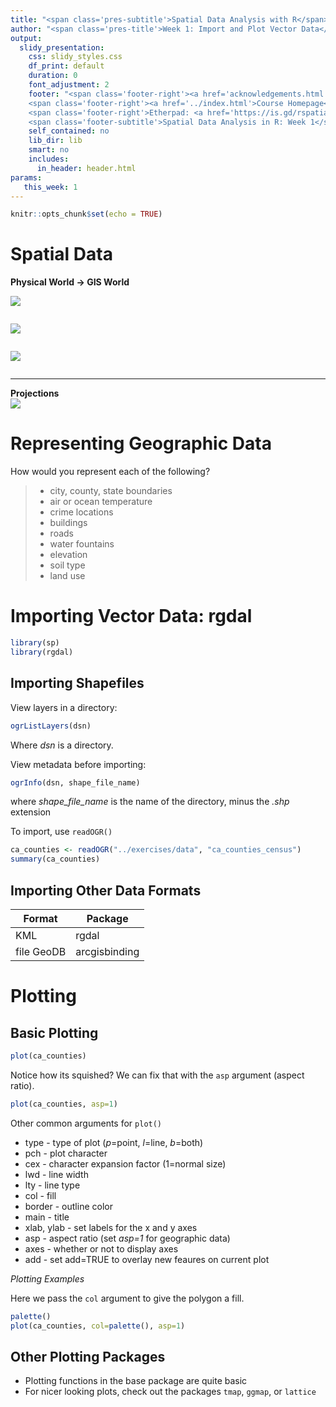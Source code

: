 ```yaml
---
title: "<span class='pres-subtitle'>Spatial Data Analysis with R</span>"
author: "<span class='pres-title'>Week 1: Import and Plot Vector Data</span>"
output: 
  slidy_presentation:
    css: slidy_styles.css
    df_print: default
    duration: 0
    font_adjustment: 2
    footer: "<span class='footer-right'><a href='acknowledgements.html'>Acknowledgements</a></span> 
    <span class='footer-right'><a href='../index.html'>Course Homepage</a></span>
    <span class='footer-right'>Etherpad: <a href='https://is.gd/rspatial_baygeo_s18'>https://is.gd/rspatial_baygeo_s18</a></span>
    <span class='footer-subtitle'>Spatial Data Analysis in R: Week 1</span>"
    self_contained: no
    lib_dir: lib
    smart: no
    includes:
      in_header: header.html
params:
   this_week: 1
---
```


```r
knitr::opts_chunk$set(echo = TRUE)
```

# Spatial Data

<div class="incremental"><div>
__Physical World &rarr; GIS World__

<div class="incremental centerblock" style="margin-bottom:2em;"><img src="images/layers.jpg"></img></div>

<div class="incremental centerblock" style="margin-bottom:2em;"><img src="images/vectors-features-abstract.png"></img></div>

<div class="incremental centerblock" style="margin-bottom:2em;"><img src="images/raster-features-abstract.png"></img></div>

</div></div>

<div class="incremental"><div><hr class="hrdivider">
__Projections__
<div class="centerblock"><img src="images/projections_550x682.png"></img></div>
</div></div>

# Representing Geographic Data 

How would you represent each of the following?

<div class="indented2">
>- city, county, state boundaries
>- air or ocean temperature
>- crime locations
>- buildings
>- roads
>- water fountains
>- elevation
>- soil type
>- land use
</div>


# Importing Vector Data: rgdal

```r
library(sp)
library(rgdal)
```

## Importing Shapefiles

View layers in a directory:

```r
ogrListLayers(dsn)
```

Where _dsn_ is a directory.

View metadata before importing:

```r
ogrInfo(dsn, shape_file_name)
```

where _shape_file_name_ is the name of the directory, minus the _.shp_ extension

To import, use ```readOGR()```

```r
ca_counties <- readOGR("../exercises/data", "ca_counties_census")
summary(ca_counties)
```

## Importing Other Data Formats

| Format          | Package        |
| -------------   | -------------- |
| KML             | rgdal          |
| file GeoDB      | arcgisbinding  |


# Plotting

## Basic Plotting

```r
plot(ca_counties)
```

Notice how its squished? We can fix that with the ```asp``` argument (aspect ratio).

```r
plot(ca_counties, asp=1)
```

Other common arguments for ```plot()```

<div class="compact">
- type - type of plot (_p_=point, _l_=line, _b_=both)
- pch - plot character
- cex - character expansion factor (1=normal size)
- lwd - line width
- lty - line type
- col - fill
- border - outline color
- main - title
- xlab, ylab - set labels for the x and y axes
- asp - aspect ratio (set _asp=1_ for geographic data)
- axes - whether or not to display axes
- add - set add=TRUE to overlay new feaures on current plot
</div>

_Plotting Examples_

Here we pass the ```col``` argument to give the polygon a fill.

```r
palette()
plot(ca_counties, col=palette(), asp=1)
```

## Other Plotting Packages

<div class="indented2">
- Plotting functions in the base package are quite basic
- For nicer looking plots, check out the packages ```tmap```, ```ggmap```, or ```lattice```
</div>


